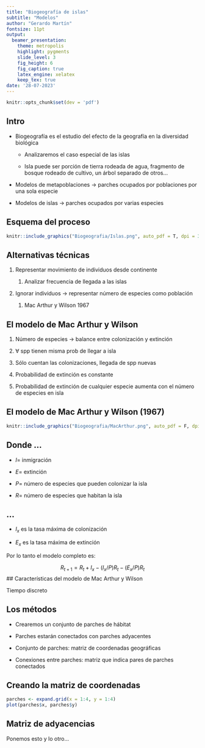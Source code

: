 ```yaml
---
title: "Biogeografía de islas" 
subtitle: "Modelos"
author: "Gerardo Martín"
fontsize: 11pt
output: 
  beamer_presentation:
    theme: metropolis
    highlight: pygments
    slide_level: 3
    fig_height: 6
    fig_caption: true
    latex_engine: xelatex
    keep_tex: true
date: '28-07-2023'
---
```


```r
knitr::opts_chunk$set(dev = 'pdf')
```

## Intro

- Biogeografía es el estudio del efecto de la geografía en la diversidad biológica

    - Analizaremos el caso especial de las islas
    
    - Isla puede ser porción de tierra rodeada de agua, fragmento de bosque rodeado de cultivo, un árbol separado de otros...

- Modelos de metapoblaciones $\rightarrow$ parches ocupados por poblaciones por una sola especie

- Modelos de islas $\rightarrow$ parches ocupados por varias especies

## Esquema del proceso

```r
knitr::include_graphics("Biogeografia/Islas.png", auto_pdf = T, dpi = 300)
```

## Alternativas técnicas

1. Representar movimiento de individuos desde continente

    1. Analizar frecuencia de llegada a las islas

2. Ignorar individuos $\rightarrow$ representar número de especies como población

    1. Mac Arthur y Wilson 1967
    
## El modelo de Mac Arthur y Wilson

1. Número de especies $\rightarrow$ balance entre colonización y extinción

2. $\forall$ spp tienen misma prob de llegar a isla

3. Sólo cuentan las colonizaciones, llegada de spp nuevas

4. Probabilidad de extinción es constante 

5. Probabilidad de extinción de cualquier especie aumenta con el número de especies en isla

## El modelo de Mac Arthur y Wilson (1967)

```r
knitr::include_graphics("Biogeografia/MacArthur.png", auto_pdf = F, dpi = 300)
```
## Donde ...

\begin{align}
I &= I_x - (I_x/P)R \\
E &= (E_x/P)R
\end{align}

- $I =$ inmigración

- $E =$ extinción

- $P =$ número de especies que pueden colonizar la isla

- $R =$ número de especies que habitan la isla

## ...

- $I_x$ es la tasa máxima de colonización

- $E_x$ es la tasa máxima de extinción

Por lo tanto el modelo completo es:

$$R_{t+1} = R_t + I_x - (I_x/P)R_t - (E_x/P)R_t$$
## Características del modelo de Mac Arthur y Wilson

Tiempo discreto

## Los métodos

- Crearemos un conjunto de parches de hábitat

- Parches estarán conectados con parches adyacentes

- Conjunto de parches: matriz de coordenadas geográficas

- Conexiones entre parches: matriz que indica pares de parches conectados

## Creando la matriz de coordenadas

```r
parches <- expand.grid(x = 1:4, y = 1:4)
plot(parches$x, parches$y)
```

## Matriz de adyacencias

Ponemos esto y lo otro...